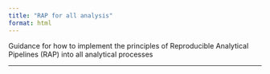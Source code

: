 ```yaml
---
title: "RAP for all analysis"
format: html
---
```



<p class="text-muted">Guidance for how to implement the principles of Reproducible Analytical Pipelines (RAP) into all analytical processes</p>

---
